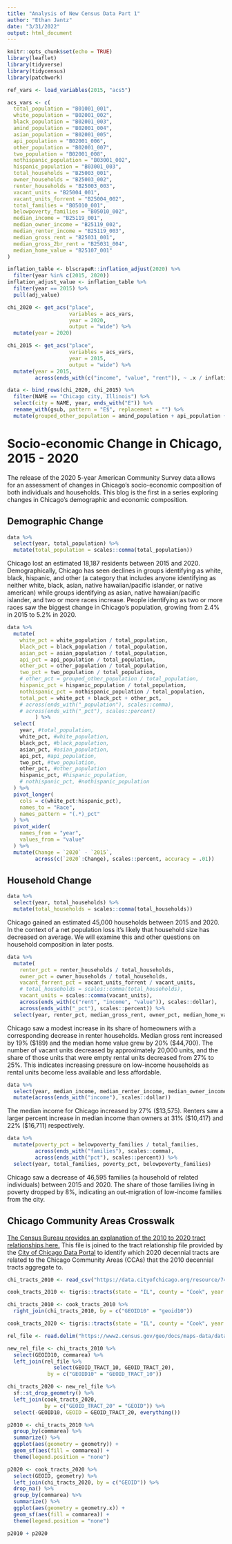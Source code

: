 ```yaml
---
title: "Analysis of New Census Data Part 1"
author: "Ethan Jantz"
date: "3/31/2022"
output: html_document
---
```


```r
knitr::opts_chunk$set(echo = TRUE)
library(leaflet)
library(tidyverse)
library(tidycensus)
library(patchwork)

ref_vars <- load_variables(2015, "acs5")

acs_vars <- c(
  total_population = "B01001_001",
  white_population = "B02001_002",
  black_population = "B02001_003",
  amind_population = "B02001_004",
  asian_population = "B02001_005",
  api_population = "B02001_006",
  other_population = "B02001_007",
  two_population = "B02001_008",
  nothispanic_population = "B03001_002",
  hispanic_population = "B03001_003",
  total_households = "B25003_001",
  owner_households = "B25003_002",
  renter_households = "B25003_003",
  vacant_units = "B25004_001",
  vacant_units_forrent = "B25004_002",
  total_families = "B05010_001",
  belowpoverty_families = "B05010_002",
  median_income = "B25119_001",
  median_owner_income = "B25119_002",
  median_renter_income = "B25119_003",
  median_gross_rent = "B25031_001",
  median_gross_2br_rent = "B25031_004",
  median_home_value = "B25107_001"
)

inflation_table <- blscrapeR::inflation_adjust(2020) %>%
  filter(year %in% c(2015, 2020))
inflation_adjust_value <- inflation_table %>% 
  filter(year == 2015) %>%
  pull(adj_value)

chi_2020 <- get_acs("place",
                    variables = acs_vars,
                    year = 2020, 
                    output = "wide") %>%
  mutate(year = 2020)

chi_2015 <- get_acs("place",
                    variables = acs_vars,
                    year = 2015, 
                    output = "wide") %>%
  mutate(year = 2015,
         across(ends_with(c("income", "value", "rent")), ~ .x / inflation_adjust_value))

data <- bind_rows(chi_2020, chi_2015) %>%
  filter(NAME == "Chicago city, Illinois") %>%
  select(city = NAME, year, ends_with("E")) %>%
  rename_with(gsub, pattern = "E$", replacement = "") %>%
  mutate(grouped_other_population = amind_population + api_population + other_population)
```

# Socio-economic Change in Chicago, 2015 - 2020

The release of the 2020 5-year American Community Survey data allows for an assessment of changes in Chicago's socio-economic composition of both individuals and households. This blog is the first in a series exploring changes in Chicago's demographic and economic composition. 

## Demographic Change

```r
data %>%
  select(year, total_population) %>%
  mutate(total_population = scales::comma(total_population))
```

Chicago lost an estimated 18,187 residents between 2015 and 2020. Demographically, Chicago has seen declines in groups identifying as white, black, hispanic, and other (a category that includes anyone identifying as neither white, black, asian, native hawaiian/pacific islander, or native american) while groups identifying as asian, native hawaiian/pacific islander, and two or more races increase. People identifying as two or more races saw the biggest change in Chicago's population, growing from 2.4% in 2015 to 5.2% in 2020. 

```r
data %>%
  mutate(
    white_pct = white_population / total_population,
    black_pct = black_population / total_population,
    asian_pct = asian_population / total_population,
    api_pct = api_population / total_population,
    other_pct = other_population / total_population,
    two_pct = two_population / total_population,
    # other_pct = grouped_other_population / total_population,
    hispanic_pct = hispanic_population / total_population,
    nothispanic_pct = nothispanic_population / total_population,
    total_pct = white_pct + black_pct + other_pct,
    # across(ends_with("_population"), scales::comma),
    # across(ends_with("_pct"), scales::percent)
         ) %>%
  select(
    year, #total_population, 
    white_pct, #white_population, 
    black_pct, #black_population, 
    asian_pct, #asian_population, 
    api_pct, #api_population,
    two_pct, #two_population, 
    other_pct, #other_population
    hispanic_pct, #hispanic_population, 
    # nothispanic_pct, #nothispanic_population 
  ) %>%
  pivot_longer(
    cols = c(white_pct:hispanic_pct),
    names_to = "Race",
    names_pattern = "(.*)_pct"
  ) %>%
  pivot_wider(
    names_from = "year",
    values_from = "value"
  ) %>%
  mutate(Change = `2020` - `2015`,
         across(c(`2020`:Change), scales::percent, accuracy = .01))
```

## Household Change

```r
data %>%
  select(year, total_households) %>%
  mutate(total_households = scales::comma(total_households))
```

Chicago gained an estimated 45,000 households between 2015 and 2020. In the context of a net population loss it's likely that household size has decreased on average. We will examine this and other questions on household composition in later posts.

```r
data %>%
  mutate(
    renter_pct = renter_households / total_households,
    owner_pct = owner_households / total_households,
    vacant_forrent_pct = vacant_units_forrent / vacant_units,
    # total_households = scales::comma(total_households),
    vacant_units = scales::comma(vacant_units),
    across(ends_with(c("rent", "income", "value")), scales::dollar),
    across(ends_with("_pct"), scales::percent)) %>%
  select(year, renter_pct, median_gross_rent, owner_pct, median_home_value, vacant_units, vacant_forrent_pct)
```

Chicago saw a modest increase in its share of homeowners with a corresponding decrease in renter households. Median gross rent increased by 19% (\$189) and the median home value grew by 20% (\$44,700). The number of vacant units decreased by approximately 20,000 units, and the share of those units that were empty rental units decreased from 27% to 25%. This indicates increasing pressure on low-income households as rental units become less available and less affordable. 

```r
data %>%
  select(year, median_income, median_renter_income, median_owner_income) %>%
  mutate(across(ends_with("income"), scales::dollar))
```

The median income for Chicago increased by 27% (\$13,575). Renters saw a larger percent increase in median income than owners at 31% (\$10,417) and 22% ($16,711) respectively. 

```r
data %>%
  mutate(poverty_pct = belowpoverty_families / total_families,
         across(ends_with("families"), scales::comma),
         across(ends_with("pct"), scales::percent)) %>%
  select(year, total_families, poverty_pct, belowpoverty_families)
```

Chicago saw a decrease of 46,595 families (a household of related individuals) between 2015 and 2020. The share of those families living in poverty dropped by 8%, indicating an out-migration of low-income families from the city.

## Chicago Community Areas Crosswalk

[The Census Bureau provides an explanation of the 2010 to 2020 tract relationships here.](https://www2.census.gov/geo/pdfs/maps-data/data/rel2020/tract/explanation_tab20_tract20_tract10.pdf) This file is joined to the tract relationship file provided by the [City of Chicago Data Portal](https://data.cityofchicago.org/Facilities-Geographic-Boundaries/Boundaries-Census-Tracts-2010/5jrd-6zik) to identify which 2020 decennial tracts are related to the Chicago Community Areas (CCAs) that the 2010 decennial tracts aggregate to.

```r
chi_tracts_2010 <- read_csv("https://data.cityofchicago.org/resource/74p9-q2aq.csv", col_types = "cccccccccc")

cook_tracts_2010 <- tigris::tracts(state = "IL", county = "Cook", year = 2010) 

chi_tracts_2010 <- cook_tracts_2010 %>%
  right_join(chi_tracts_2010, by = c("GEOID10" = "geoid10"))

cook_tracts_2020 <- tigris::tracts(state = "IL", county = "Cook", year = 2020)

rel_file <- read.delim("https://www2.census.gov/geo/docs/maps-data/data/rel2020/tract/tab20_tract20_tract10_st17.txt", sep = "|", colClasses = "character")

new_rel_file <- chi_tracts_2010 %>%
  select(GEOID10, commarea) %>%
  left_join(rel_file %>%
               select(GEOID_TRACT_10, GEOID_TRACT_20), 
             by = c("GEOID10" = "GEOID_TRACT_10")) 

chi_tracts_2020 <- new_rel_file %>%
  sf::st_drop_geometry() %>%
  left_join(cook_tracts_2020,
            by = c("GEOID_TRACT_20" = "GEOID")) %>%
  select(-GEOID10, GEOID = GEOID_TRACT_20, everything())

p2010 <- chi_tracts_2010 %>%
  group_by(commarea) %>%
  summarize() %>%
  ggplot(aes(geometry = geometry)) +
  geom_sf(aes(fill = commarea)) +
  theme(legend.position = "none")

p2020 <- cook_tracts_2020 %>%
  select(GEOID, geometry) %>%
  left_join(chi_tracts_2020, by = c("GEOID")) %>%
  drop_na() %>%
  group_by(commarea) %>%
  summarize() %>%
  ggplot(aes(geometry = geometry.x)) +
  geom_sf(aes(fill = commarea)) +
  theme(legend.position = "none")

p2010 + p2020
```